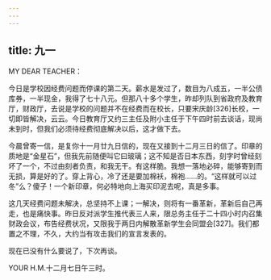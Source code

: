 ```yaml
---
---
---
```

title: 九一
---




MY DEAR TEACHER：

今日是学校因经费问题而停课的第二天。薪水是发过了，数目为八成五，一半公债库券，一半现金，我得了七十八元。但那八十多个学生，昨却列队到省政府及教育厅，财政厅，去说是学校的问题并不在经费而在校长，只要宋庆龄[326]长校，一切即皆解决，云云。今日教育厅又约三主任及附小主任于下午四时前去谈话，现尚未到时，但我们必须待经费彻底解决以后，这才做下去。

今晨曾寄一信，是复你十一月廿九日信的，现在又接到十二月三日的信了。印章的质地是“金星石”，但我先前随便叫它曰玻璃；这不知是否日本东西，刻字时曾经刻坏了一个，不过由刻者负责，和我无干。有这样脆。我想一落地必碎，能够寄到而无损，算是好的了。穿上背心，冷了还是要加棉袄，棉袍……的。“这样就可以过冬”么？傻子！一个新印章，何必特地向上海买印泥去呢，真是多事。

这几天经费问题未解决，总坚持不上课；一解决，则将有一番革新，革新后自己再走，也是痛快事。昨日反对派学生推代表三人来，限总务主任于二十四小时内召集财政会议，布告经费状况，又限我于两日内解散革新学生会同盟会[327]。我们都置之不理，不久，大约当有攻击我们的宣言发表的。

现在已没有什么要说了，下次再谈。

YOUR H.M.十二月七日午三时。